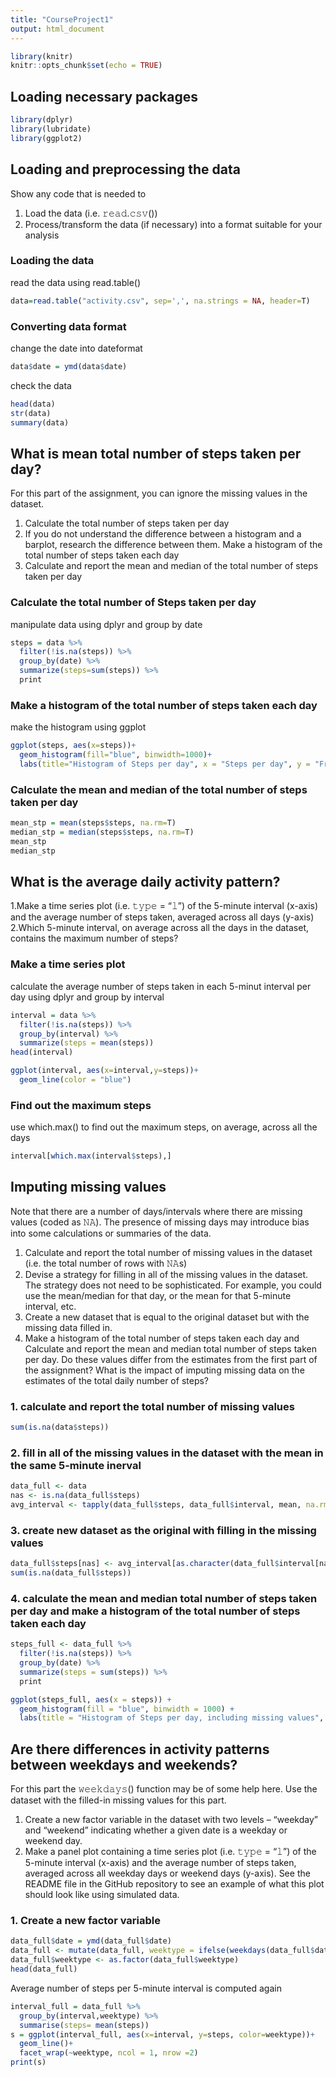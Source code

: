 ```yaml
---
title: "CourseProject1"
output: html_document
---
```


```r
library(knitr)
knitr::opts_chunk$set(echo = TRUE)
```

## Loading necessary packages
```r
library(dplyr)
library(lubridate)
library(ggplot2)
```

## Loading and preprocessing the data

Show any code that is needed to

1. Load the data (i.e. 𝚛𝚎𝚊𝚍.𝚌𝚜𝚟())
2. Process/transform the data (if necessary) into a format suitable for your analysis

### Loading the data
read the data using read.table()

```r
data=read.table("activity.csv", sep=',', na.strings = NA, header=T)
```

### Converting data format
change the date into dateformat

```r
data$date = ymd(data$date)
```

check the data
```r
head(data)
str(data)
summary(data)
```

## What is mean total number of steps taken per day?

For this part of the assignment, you can ignore the missing values in the dataset.

1. Calculate the total number of steps taken per day
2. If you do not understand the difference between a histogram and a barplot, research the difference between them. Make a histogram of the total number of steps taken each day
3. Calculate and report the mean and median of the total number of steps taken per day

### Calculate the total number of Steps taken per day
manipulate data using dplyr and group by date
```r
steps = data %>%
  filter(!is.na(steps)) %>%
  group_by(date) %>%
  summarize(steps=sum(steps)) %>%
  print
```

### Make a histogram of the total number of steps taken each day
make the histogram using ggplot
```r
ggplot(steps, aes(x=steps))+
  geom_histogram(fill="blue", binwidth=1000)+
  labs(title="Histogram of Steps per day", x = "Steps per day", y = "Frequency")
```

### Calculate the mean and median of the total number of steps taken per day
```r
mean_stp = mean(steps$steps, na.rm=T)
median_stp = median(steps$steps, na.rm=T)
mean_stp
median_stp
```

## What is the average daily activity pattern?
1.Make a time series plot (i.e. 𝚝𝚢𝚙𝚎 = "𝚕") of the 5-minute interval (x-axis) and the average number of steps taken, averaged across all days (y-axis)
2.Which 5-minute interval, on average across all the days in the dataset, contains the maximum number of steps?

### Make a time series plot
calculate the average number of steps taken in each 5-minut interval per day using dplyr and group by interval
```r
interval = data %>%
  filter(!is.na(steps)) %>%
  group_by(interval) %>%
  summarize(steps = mean(steps))
head(interval)

ggplot(interval, aes(x=interval,y=steps))+
  geom_line(color = "blue")
```

### Find out the maximum steps
use which.max() to find out the maximum steps, on average, across all the days
```r
interval[which.max(interval$steps),]
```


## Imputing missing values
Note that there are a number of days/intervals where there are missing values (coded as 𝙽𝙰). The presence of missing days may introduce bias into some calculations or summaries of the data.

1. Calculate and report the total number of missing values in the dataset (i.e. the total number of rows with 𝙽𝙰s)
2. Devise a strategy for filling in all of the missing values in the dataset. The strategy does not need to be sophisticated. For example, you could use the mean/median for that day, or the mean for that 5-minute interval, etc.
3. Create a new dataset that is equal to the original dataset but with the missing data filled in.
4. Make a histogram of the total number of steps taken each day and Calculate and report the mean and median total number of steps taken per day. Do these values differ from the estimates from the first part of the assignment? What is the impact of imputing missing data on the estimates of the total daily number of steps?

### 1. calculate and report the total number of missing values
```r
sum(is.na(data$steps))
```

### 2. fill in all of the missing values in the dataset with the mean in the same 5-minute inerval
```r
data_full <- data
nas <- is.na(data_full$steps)
avg_interval <- tapply(data_full$steps, data_full$interval, mean, na.rm=TRUE, simplify=TRUE)
```

### 3. create new dataset as the original with filling in the missing values
```r
data_full$steps[nas] <- avg_interval[as.character(data_full$interval[nas])]
sum(is.na(data_full$steps))
```

### 4. calculate the mean and median total number of steps taken per day and make a histogram of the total number of steps taken each day
```r
steps_full <- data_full %>%
  filter(!is.na(steps)) %>%
  group_by(date) %>%
  summarize(steps = sum(steps)) %>%
  print
```

```r
ggplot(steps_full, aes(x = steps)) +
  geom_histogram(fill = "blue", binwidth = 1000) +
  labs(title = "Histogram of Steps per day, including missing values", x = "Steps per day", y = "Frequency")
```

## Are there differences in activity patterns between weekdays and weekends?
For this part the 𝚠𝚎𝚎𝚔𝚍𝚊𝚢𝚜() function may be of some help here. Use the dataset with the filled-in missing values for this part.

1. Create a new factor variable in the dataset with two levels – “weekday” and “weekend” indicating whether a given date is a weekday or weekend day.
2. Make a panel plot containing a time series plot (i.e. 𝚝𝚢𝚙𝚎 = "𝚕") of the 5-minute interval (x-axis) and the average number of steps taken, averaged across all weekday days or weekend days (y-axis). See the README file in the GitHub repository to see an example of what this plot should look like using simulated data.


### 1. Create a new factor variable 
```r
data_full$date = ymd(data_full$date)
data_full <- mutate(data_full, weektype = ifelse(weekdays(data_full$date) == "Saturday" | weekdays(data_full$date) == "Sunday", "weekend", "weekday"))
data_full$weektype <- as.factor(data_full$weektype)
head(data_full)
```

Average number of steps per 5-minute interval is computed again
```r
interval_full = data_full %>%
  group_by(interval,weektype) %>%
  summarise(steps= mean(steps))
s = ggplot(interval_full, aes(x=interval, y=steps, color=weektype))+
  geom_line()+
  facet_wrap(~weektype, ncol = 1, nrow =2)
print(s)
```





